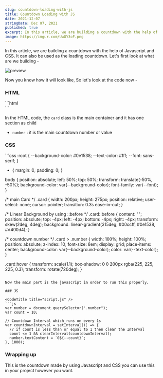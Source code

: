 ```yaml
---
slug: countdown-loading-with-js
title: Countdown Loading with JS
date: 2021-12-07
stringDate: Dec 07, 2021
published: true
excerpt: In this article, we are building a countdown with the help of Javascript and CSS. It can also be used as the loading countdown.
image: https://imgur.com/UwOY3oF.png
---
```


In this article, we are building a countdown with the help of Javascript and CSS. It can also be used as the loading countdown. Let's first look at what are we building -

![preview](https://i.imgur.com/tYadwyQ.gif)

Now you know how it will look like, So let's look at the code now -

### HTML

<CodeTitle title="index.html" />
```html
<div class="card">
  <div class="number"></div>
</div>
```

In the HTML code, the `card` class is the main container and it has one section as child

- `number` : it is the main countdown number or value

### CSS
<CodeTitle title="styles.css" />
```css
:root {
  --background-color: #0e1538;
  --text-color: #fff;
  --font: sans-serif;
}

* {
  margin: 0;
  padding: 0;
}

body {
  position: absolute;
  left: 50%;
  top: 50%;
  transform: translate(-50%, -50%);
  background-color: var(--background-color);
  font-family: var(--font);
}

/* main Card */
.card {
  width: 200px;
  height: 275px;
  position: relative;
  user-select: none;
  cursor: pointer;
  transition: 0.3s ease-in-out;
}

/* Linear Background by using ::before */
.card::before {
  content: "";
  position: absolute;
  top: -4px;
  left: -4px;
  bottom: -4px;
  right: -4px;
  transform: skew(2deg, 4deg);
  background: linear-gradient(315deg, #00ccff, #0e1538, #d400d4);
}

/* countdown number */
.card > .number {
  width: 100%;
  height: 100%;
  position: absolute;
  z-index: 10;
  font-size: 8em;
  display: grid;
  place-items: center;
  background-color: var(--background-color);
  color: var(--text-color);
}

.card:hover {
  transform: scale(1.1);
  box-shadow: 0 0 200px rgba(225, 225, 225, 0.3);
  transform: rotate(720deg);
}
```

Now the main part is the javascript in order to run this properly.

### JS

<CodeTitle title="script.js" />
```js
var number = document.querySelector(".number");
var count = 10;

// Countdown Interval which runs on every 1s
var countdownInterval = setInterval(() => {
  // if count is less than or equal to 1 then clear the Interval
  count <= 1 && clearInterval(countdownInterval);
  number.textContent = `0${--count}`;
}, 1000);
```

<Codepen id="NWjGzEx" />

### Wrapping up

This is the countdown made by using Javascript and CSS you can use this in your project however you want.
